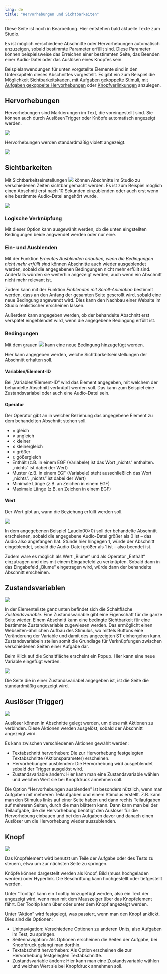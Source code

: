 ```yaml
---
lang: de
title: "Hervorhebungen und Sichtbarkeiten"
---
```


::: {.callout-note}
Diese Seite ist noch in Bearbeitung. Hier entstehen bald aktuelle Texte zum Studio.
:::

Es ist möglich verschiedene Abschnitte oder Hervorhebungen automatisch anzuzeigen, sobald bestimmte Parameter erfüllt sind. Diese Parameter können beispielsweise das Erreichen einer bestimmten Seite, das Beenden einer Audio-Datei oder das Auslösen eines Knopfes sein.

Beispielanwendungen für unten vorgstellte Elemente sind in den Unterkapiteln dieses Abschnittes vorgestellt. Es gibt ein zum Beispiel die Möglichkeit [Sichtbarkeitskaden](Sichtbarkeitskaskaden.qmd), [mit Aufgaben gekoppelte Stimuli](Markieren.qmd), [mit Aufgaben gekoppelte Hervorhebungen](Hervorhebungen.qmd) oder [Knopfverlinkungen](Buttonverlinkung.qmd) anzulegen.

## Hervorhebungen

Hervorhebungen sind Markierungen im Text, die voreingestellt sind. Sie können auch durch Auslöser/Trigger oder Knöpfe automatisch angezeigt werden.

![](Grafiken/Hervorhebung_anlegen.png)

Hervorhebungen werden standardmäßig violett angezeigt.

![](Grafiken/Hervorhebung_Beispiel.png)

## Sichtbarkeiten

Mit Sichtbarkeitseinstellungen ![](Grafiken/Sichtbarkeit_Button_Grafik.png) können Abschnitte im Studio zu verschiedenen Zeiten sichtbar gemacht werden. Es ist zum Beispiel möglich einen Abschnitt erst nach 10 Sekunden einzublenden oder auch erst wenn eine bestimmte Audio-Datei angehört wurde.

![](Grafiken/Sichtbarkeiten_Main.png)

### Logische Verknüpfung

Mit dieser Option kann ausgewählt werden, ob die unten eingstellten Bedingungen beide angwendet werden oder nur eine.

### Ein- und Ausblenden

Mit der Funktion *Erneutes Ausblenden erlauben, wenn die Bedingungen nicht mehr erfüllt sind* können Abschnitte auch wieder ausgeblendet werden, sobald die angegebenen Bedingungen nicht mehr erfüllt sind. Anderfalls würden sie weiterhin angezeigt werden, auch wenn ein Abschnitt nicht mehr relevant ist.

Zudem kann mit der Funktion *Einblenden mit Scroll-Animation* bestimmt werden, dass an den Anfang der gesamten Seite gescrollt wird, sobald eine neue Bedingung angewandt wird. Dies kann den Nachbau einer Website im Studio realistischer erscheinen lassen.

Außerdem kann angegeben werden, ob der behandelte Abschnitt erst verspätet eingeblendet wird, wenn die angegebene Bedingung erfüllt ist.

### Bedingungen

Mit dem grauen ![](Grafiken/Sichtbarkeiten_Plus.png) kann eine neue Bedingung hinzugefügt werden.

Hier kann angegeben werden, welche Sichtbarkeitseinstellungen der Abschnitt erhalten soll. 

#### Variablen/Element-ID

Bei „Variablen/Element-ID“ wird das Element angegeben, mit welchem der behandelte Abschnitt verknüpft werden soll. Das kann zum Beispiel eine Zustandsvariabel oder auch eine Audio-Datei sein.

#### Operator

Der Operator gibt an in welcher Beziehung das angegebene Element zu dem behandelten Abschnitt stehen soll.

* = gleich
* ≠ ungleich
* < kleiner
* ≤ kleinergleich
* *>* größer
* ≥ gößergleich
* Enthält (z.B. in einem EGF (Variabele) ist das Wort „nichts“ enthalten. „nichts“ ist dabei der Wert)
* Muster (z.B. in einem EGF (Variabele) steht ausschließlich das Wort „nichts“. „nichts“ ist dabei der Wert)
* Minimale Länge (z.B. an Zeichen in einem EGF)
* Maximale Länge (z.B. an Zeichen in einem EGF)

#### Wert

Der Wert gibt an, wann die Beziehung erfüllt werden soll. 

![](Grafiken/Sichtbarkeiten_Beispiel_Grafik.jpg)

In dem angegebenen Beispiel (_audio00>0) soll der behandelte Abschnitt erscheienen, sobald die angegebene Audio-Datei größer als 0 ist – das Audio also angefangen hat. Stünde hier hingegen 1, würde der Abschnitt eingeblendet, sobald die Audio-Datei größer als 1 ist – also beendet ist.

Zudem wäre es möglich als Wert „Blume“ und als Operator „Enthält“ einzutragen und dies mit einem Eingabefeld zu verknüpfen. Sobald dann in das Eingabefeld „Blume“ eingetragen wird, würde dann der behandelte Abschnitt erscheinen.

## Zustandsvariablen

![](Grafiken/Zustandsvariabel.png)

In der Elementeliste ganz unten befindet sich die Schaltfläche *Zustandsvariable*. Eine Zustandsvariable gibt eine Eigenschaft für die ganze Seite wieder. Einem Abschnitt kann eine bedingte Sichtbarkeit für eine bestimmte Zustandsvariable zugewiesen werden. Das ermöglicht einen Webseiten-ähnlichen Aufbau des Stimulus, wo mittels Buttons eine Veränderung der Variable und damit des angezeigten ST einhergehen kann. Zustandsvariabeln stellen somit die Grundlage für Verknüpfungen zwischen verschiedenen Seiten einer Aufgabe dar.

Beim Klick auf die Schaltfläche erscheint ein Popup. Hier kann eine neue Variable eingefügt werden.

![](Grafiken/Zustandsvariabel_erstellen.png)

Die Seite die in einer Zustandsvariabel angegeben ist, ist die Seite die standardmäßig angezeigt wird.

## Auslöser (Trigger)

![](Grafiken/Hervorhebung_Ausloser.png)

Auslöser können in Abschnitte gelegt werden, um diese mit Aktionen zu verbinden. Diese Aktionen werden ausgelöst, sobald der Abschnitt angezeigt wird.

Es kann zwischen verschiedenen Aktionen gewählt werden:

* Textabschnitt hervorheben: Die zur Hervorhebung festgelegten Textabschnitte (Aktionsparameter) erscheinen.
* Hervorhebungen ausblenden: Die Hervorhebung wird ausgeblendet sobald der Trigger ausgelöst wird.
* Zustandsvariable ändern: Hier kann man eine Zustandsvariable wählen und welchen Wert sie bei Knopfdruck annehmen soll.

::: {.callout-tip}
Die Option "Hervorhebungen ausblenden" ist besonders nützlich, wenn man Aufgaben mit mehreren Teilaufgaben und einem Stimulus erstellt. Z.B. kann man den Stimulus links auf einer Seite haben und dann rechts Teilaufgaben auf mehreren Seiten, durch die man blättern kann. Dann kann man bei der Teilaufgabe, die die Hervorhebung benötigt den Auslöser für die Hervorhebung einbauen und bei den Aufgaben davor und danach einen Auslöser um die Hervorhebung wieder auszublenden.
:::

## Knopf

![](Grafiken/Buttonverlinkung_Knopf.png)

Das Knopfelement wird benutzt um Teile der Aufgabe oder des Tests zu steuern, etwa um zur nächsten Seite zu springen.

Knöpfe können dargestellt werden als Knopf, Bild (muss hochgeladen werden) oder Hyperlink. Die Beschriftung kann hochgestellt oder tiefgestellt werden.

Unter "Tooltip" kann ein Tooltip hinzugefügt werden, also ein Text der angezeigt wird, wenn man mit dem Mauszeiger über das Knopfelement fährt. Der Tooltip kann über oder unter dem Knopf angezeigt werden.

Unter "Aktion" wird festgelegt, was passiert, wenn man den Knopf anklickt. Dies sind die Optionen:

* Unitnavigation: Verschiedene Optionen zu anderen Units, also Aufgaben im Test, zu springen.
* Seitennavigation: Als Optionen erscheinen die Seiten der Aufgabe, bei Knopfdruck gelangt man dorthin.
* Textabschnitt hervorheben: Als Option erscheinen die zur Hervorhebung festgelegten Textabschnitte.
* Zustandsvariable ändern: Hier kann man eine Zustandsvariable wählen und welchen Wert sie bei Knopfdruck annehmen soll.